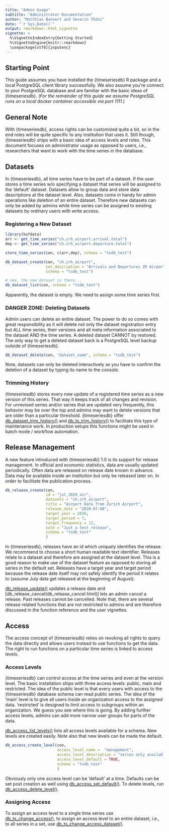 ```yaml
---
title: "Admin Usage"
subtitle: "Administrator Documentation"
author: "Matthias Bannert and Severin Thöni"
date: "`r Sys.Date()`"
output: rmarkdown::html_vignette
vignette: >
  %\VignetteIndexEntry{Getting Started}
  %\VignetteEngine{knitr::rmarkdown}
  \usepackage[utf8]{inputenc}
---
```


## Starting Point

This guide assumes you have installed the {timeseriesdb} R package and a local PostgreSQL client library successfully. We also assume you're connect to your PostgreSQL database and are familiar with the basic ideas of {timeseriesdb}. (*For the remainder of this guide we assume PostgreSQL runs on a local docker container accessible via port 1111.*)

## General Note

With {timeseriesdb}, access rights can be customized quite a bit, so in the end 
roles will be quite specific to any institution that uses it. Still though, {timeseriesdb}
ships with a basic idea of access levels and roles. This document focuses on 
administrator usage as opposed to users, i.e., researchers that want to work
with the time series in the database. 


## Datasets

In {timeseriesdb}, all time series have to be part of a dataset. If the user 
stores a time series w/o specifying a dataset that series will be assigned to the 'default'
dataset. Datasets allow to group data and store data descriptions at the 
dataset level. Also, datasets come in handy for admin operations like 
deletion of an entire dataset. Therefore new datasets can only be added by admins while
time series can be assigned to existing datasets by ordinary users with write access.

### Registering a New Dataset

```r
library(kofdata)
arr <- get_time_series("ch.zrh_airport.arrival.total")
dep <- get_time_series("ch.zrh_airport.departure.total")

store_time_series(con, c(arr,dep), schema = "tsdb_test")

db_dataset_create(con, "ch.zrh_airport",
                  set_description = "Arrivals and Departures ZH Airport",
                  schema = "tsdb_test")

# see, the new dataset is there... 
db_dataset_list(con, schema = "tsdb_test")

```

Apparently, the dataset is empty. We need to assign some time series first.



### DANGER ZONE: Deleting Datasets

Admin users can delete an entire dataset. The power to do so comes with 
great responsibility as it will delete not only the dataset registration entry
but ALL time series, their versions and all meta information associated to the
dataset AND the time series. A deleted dataset CANNOT by restored. The only way
to get a deleted dataset back is a PostgreSQL level backup outside of {timeseriesdb}.

```r
db_dataset_delete(con, "dataset_name", schema = "tsdb_test")
```

Note, datasets can only be deleted interactively as you have to confirm the 
deletion of a dataset by typing its name to the console. 


### Trimming History

{timeseriesdb} stores every new update of a registered time series as a new version of this series. 
That way it keeps track of all changes and revision. For unrevised series and/or series that are updated very frequently, this behavior may be over the top and admins may want to delete versions that are older than 
a particular threshold. {timeseriesdb} offer [db_dataset_trim_history()](../reference/db_dataset_trim_history.html) and [db_ts_trim_history()](../reference/db_ts_trim_history.html) to facilitate this type of maintenance work. In production setups this functions might be used in batch mode / workflow automation. 


## Release Management

A new feature introduced with {timeseriesdb} 1.0 is its support for release management. 
In official and economic statistics, data are usually updated periodically. Often 
data are released on release date known in advance. Data may be available inside an institution but 
only be released later on. In order to facilitate the publication process. 

```r
db_release_create(con,
                  id = "jul_2020_air",
                  datasets = "ch.zrh_airport",
                  title = "Airport Data from Zurich Airport",
                  release_date = "2020-07-08",
                  target_year = 2020,
                  target_period = 7,
                  target_frequency = 12,
                  note = "Just a test release",
                  schema = "tsdb_test"
                  )
```

In {timeseriesdb}, releases have an id which uniquely identifies the release.
We recommend to choose a short human readable text identifier. Releases relate to a dataset and therefore are assigned at the dataset level. This is a good reason to make use of the dataset feature as opposed to storing all series in the default set. Releases have a target year and target period because the release date itself may not safely identify the period it relates to (assume July data get released at the beginning of August). 

[db_release_update()](../reference/db_release_update.html) updates a release date and [db_release_cancel(db_release_cancel.html)] lets an admin 
cancel a release. Past releases cannot be cancelled. Note that, there are several 
release related functions that are not restricted to admins and are therefore 
discussed in the function reference and the user vignettes. 


## Access 

The access concept of {timeseriesdb} relies on revoking all rights to query the
data directly and allows users instead to use functions to get the data. 
The right to run functions on a particular time series is linked to access levels. 

### Access Levels

{timeseriesdb} can control access at the time series and even at the version level. 
The basic installation ships with three access levels: public, main and restricted. 
The idea of the public level is that every users with access to the {timeseriesdb}
database schema can read public series. The idea of the 'main' level is to give 
all users inside an organization access to the assigned data. 'restricted' is
designed to limit access to subgroups within an organization. We guess you see 
where this is going. By adding further access levels, admins can add more narrow
user groups for parts of the data.

[db_access_list_levels()](../reference/db_access_list_levels.html) lists all access levels available for a schema. 
New levels are created easily. Note also that new levels can be made the default.

```r
db_access_create_level(con, 
                       access_level_name =  "management",
                       access_level_description = "series only available",
                       access_level_default = TRUE,
                       schema = "tsdb_test"
                       )
```

Obviously only one access level can be 'default' at a time. Defaults can be
set post creation as well using [db_access_set_default()](../reference/db_access_set_default.html). To delete levels, 
run [db_access_delete_level()](../reference/db_access_delete_level.html).

### Assigning Access

To assign an access level to a single time series use [db_ts_change_access()](../reference/db_ts_change_access.html), 
to assign an access level to an entire dataset, i.e., to all series in a set, use
[db_ts_change_access_dataset()](../reference/db_ts_change_access_dataset.html).









